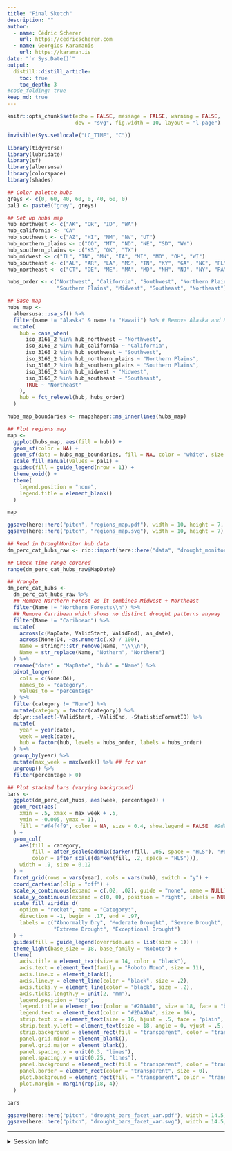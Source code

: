```yaml
---
title: "Final Sketch"
description: ""
author:
  - name: Cédric Scherer
    url: https://cedricscherer.com
  - name: Georgios Karamanis
    url: https://karaman.is
date: "`r Sys.Date()`"
output:
  distill::distill_article:
    toc: true
    toc_depth: 3
#code_folding: true
keep_md: true
---
```


```r
knitr::opts_chunk$set(echo = FALSE, message = FALSE, warning = FALSE,
                      dev = "svg", fig.width = 10, layout = "l-page")

invisible(Sys.setlocale("LC_TIME", "C"))

library(tidyverse)
library(lubridate)
library(sf)
library(albersusa)
library(colorspace)
library(shades)
```

```r
## Color palette hubs
greys <- c(0, 60, 40, 60, 0, 40, 60, 0)
pal1 <- paste0("grey", greys)

## Set up hubs map
hub_northwest <- c("AK", "OR", "ID", "WA")
hub_california <- "CA"
hub_southwest <- c("AZ", "HI", "NM", "NV", "UT")
hub_northern_plains <- c("CO", "MT", "ND", "NE", "SD", "WY")
hub_southern_plains <- c("KS", "OK", "TX")
hub_midwest <- c("IL", "IN", "MN", "IA", "MI", "MO", "OH", "WI")
hub_southeast <- c("AL", "AR", "LA", "MS", "TN", "KY", "GA", "NC", "FL", "GA", "SC", "VA")
hub_northeast <- c("CT", "DE", "ME", "MA", "MD", "NH", "NJ", "NY", "PA", "RI", "VT", "WV")

hubs_order <- c("Northwest", "California", "Southwest", "Northern Plains", 
                "Southern Plains", "Midwest", "Southeast", "Northeast")

## Base map
hubs_map <- 
  albersusa::usa_sf() %>% 
  filter(name != "Alaska" & name != "Hawaii") %>% # Remove Alaska and Hawaii from map
  mutate(
    hub = case_when(
      iso_3166_2 %in% hub_northwest ~ "Northwest",
      iso_3166_2 %in% hub_california ~ "California",
      iso_3166_2 %in% hub_southwest ~ "Southwest",
      iso_3166_2 %in% hub_northern_plains ~ "Northern Plains",
      iso_3166_2 %in% hub_southern_plains ~ "Southern Plains",
      iso_3166_2 %in% hub_midwest ~ "Midwest",
      iso_3166_2 %in% hub_southeast ~ "Southeast",
      TRUE ~ "Northeast"
    ),
    hub = fct_relevel(hub, hubs_order)
  )

hubs_map_boundaries <- rmapshaper::ms_innerlines(hubs_map)

## Plot regions map
map <- 
  ggplot(hubs_map, aes(fill = hub)) +
  geom_sf(color = NA) +
  geom_sf(data = hubs_map_boundaries, fill = NA, color = "white", size = .35) +
  scale_fill_manual(values = pal1) +
  guides(fill = guide_legend(nrow = 1)) +
  theme_void() +
  theme(
    legend.position = "none",
    legend.title = element_blank()
  )

map

ggsave(here::here("pitch", "regions_map.pdf"), width = 10, height = 7, device = cairo_pdf)
ggsave(here::here("pitch", "regions_map.svg"), width = 10, height = 7)
```

```r
## Read in DroughMonitor hub data
dm_perc_cat_hubs_raw <- rio::import(here::here("data", "drought_monitor", "dm_export_20000101_20210909_perc_cat_hubs.json"))

## Check time range covered
range(dm_perc_cat_hubs_raw$MapDate)
```

```r
## Wrangle
dm_perc_cat_hubs <-
  dm_perc_cat_hubs_raw %>%
  ## Remove Northern Forest as it combines Midwest + Northeast
  filter(Name != "Northern Forests\\n") %>%
  ## Remove Carribean which shows no distinct drought patterns anyway
  filter(Name != "Caribbean") %>%
  mutate(
    across(c(MapDate, ValidStart, ValidEnd), as_date),
    across(None:D4, ~as.numeric(.x) / 100),
    Name = stringr::str_remove(Name, "\\\\n"),
    Name = str_replace(Name, "Nothern", "Northern")
  ) %>%
  rename("date" = "MapDate", "hub" = "Name") %>%
  pivot_longer(
    cols = c(None:D4),
    names_to = "category",
    values_to = "percentage"
  ) %>%
  filter(category != "None") %>%
  mutate(category = factor(category)) %>%
  dplyr::select(-ValidStart, -ValidEnd, -StatisticFormatID) %>%
  mutate(
    year = year(date),
    week = week(date),
    hub = factor(hub, levels = hubs_order, labels = hubs_order)
  ) %>%
  group_by(year) %>%
  mutate(max_week = max(week)) %>% ## for var
  ungroup() %>% 
  filter(percentage > 0)

## Plot stacked bars (varying background)
bars <- 
  ggplot(dm_perc_cat_hubs, aes(week, percentage)) +
  geom_rect(aes(
    xmin = .5, xmax = max_week + .5,
    ymin = -0.005, ymax = 1),
    fill = "#f4f4f9", color = NA, size = 0.4, show.legend = FALSE  #9d9ca7, 99a4be, 8696bd
  ) + 
  geom_col(
    aes(fill = category, 
        fill = after_scale(addmix(darken(fill, .05, space = "HLS"), "#d8005a", .15)), 
        color = after_scale(darken(fill, .2, space = "HLS"))),
    width = .9, size = 0.12
  ) + 
  facet_grid(rows = vars(year), cols = vars(hub), switch = "y") +
  coord_cartesian(clip = "off") +
  scale_x_continuous(expand = c(.02, .02), guide = "none", name = NULL) +
  scale_y_continuous(expand = c(0, 0), position = "right", labels = NULL, name = NULL) + 
  scale_fill_viridis_d(
    option = "rocket", name = "Category:", 
    direction = -1, begin = .17, end = .97,
    labels = c("Abnormally Dry", "Moderate Drought", "Severe Drought", 
               "Extreme Drought", "Exceptional Drought")
  ) +
  guides(fill = guide_legend(override.aes = list(size = 1))) +
  theme_light(base_size = 18, base_family = "Roboto") +
  theme(
    axis.title = element_text(size = 14, color = "black"),
    axis.text = element_text(family = "Roboto Mono", size = 11),
    axis.line.x = element_blank(),
    axis.line.y = element_line(color = "black", size = .2),
    axis.ticks.y = element_line(color = "black", size = .2),
    axis.ticks.length.y = unit(2, "mm"),
    legend.position = "top",
    legend.title = element_text(color = "#2DAADA", size = 18, face = "bold"),
    legend.text = element_text(color = "#2DAADA", size = 16),
    strip.text.x = element_text(size = 16, hjust = .5, face = "plain", color = "black", margin = margin(t = 20, b = 5)),
    strip.text.y.left = element_text(size = 18, angle = 0, vjust = .5, face = "plain", color = "black"),
    strip.background = element_rect(fill = "transparent", color = "transparent"),
    panel.grid.minor = element_blank(),
    panel.grid.major = element_blank(),
    panel.spacing.x = unit(0.3, "lines"),
    panel.spacing.y = unit(0.25, "lines"),
    panel.background = element_rect(fill = "transparent", color = "transparent"),
    panel.border = element_rect(color = "transparent", size = 0),
    plot.background = element_rect(fill = "transparent", color = "transparent", size = .4),
    plot.margin = margin(rep(18, 4))
  )

bars

ggsave(here::here("pitch", "drought_bars_facet_var.pdf"), width = 14.5, height = 11.8, device = cairo_pdf)
ggsave(here::here("pitch", "drought_bars_facet_var.svg"), width = 14.5, height = 11.8)
```

***

<details><summary>Session Info</summary>

```r
Sys.time()
git2r::repository()
sessionInfo()
```

</details>
